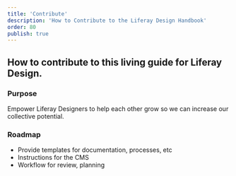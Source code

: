 ```yaml
---
title: 'Contribute'
description: 'How to Contribute to the Liferay Design Handbook'
order: 80
publish: true
---
```


## How to contribute to this living guide for Liferay Design.

### Purpose

Empower Liferay Designers to help each other grow so we can increase our collective potential.

### Roadmap

-   Provide templates for documentation, processes, etc
-   Instructions for the CMS
-   Workflow for review, planning

<br />
<br />
<br />
<br />
<br />
